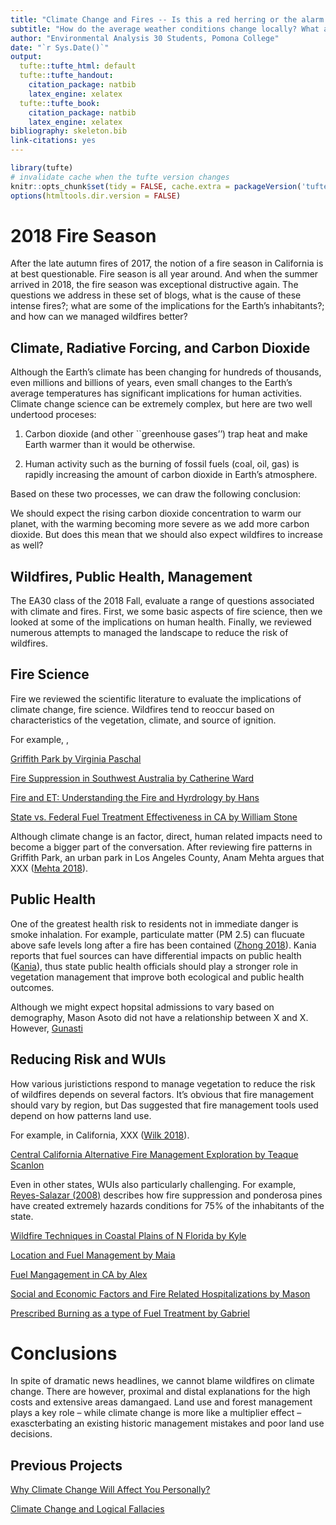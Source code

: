 ```yaml
---
title: "Climate Change and Fires -- Is this a red herring or the alarm alarmists have been warning about?"
subtitle: "How do the average weather conditions change locally? What are the implications of climate change?"
author: "Environmental Analysis 30 Students, Pomona College"
date: "`r Sys.Date()`"
output:
  tufte::tufte_html: default
  tufte::tufte_handout:
    citation_package: natbib
    latex_engine: xelatex
  tufte::tufte_book:
    citation_package: natbib
    latex_engine: xelatex
bibliography: skeleton.bib
link-citations: yes
---
```


```r
library(tufte)
# invalidate cache when the tufte version changes
knitr::opts_chunk$set(tidy = FALSE, cache.extra = packageVersion('tufte'))
options(htmltools.dir.version = FALSE)
```
# 2018 Fire Season

After the late autumn fires of 2017, the notion of a fire season in California is at best questionable. Fire season is all year around. And when the summer arrived in 2018, the fire season was exceptional distructive again. The questions we address in these set of blogs, what is the cause of these intense fires?; what are some of the implications for the Earth's inhabitants?; and how can we managed wildfires better?


## Climate, Radiative Forcing, and Carbon Dioxide

Although the Earth's climate has been changing for hundreds of thousands, even millions and billions of years, even small changes to the Earth's average temperatures has significant implications for human activities. Climate change science can be extremely complex, but here are two well undertood proceses: 

1) Carbon dioxide (and other ``greenhouse gases'') trap heat and make Earth warmer than it would be otherwise.

2) Human activity such as the burning of fossil fuels (coal, oil, gas) is rapidly increasing the amount of carbon dioxide in Earth’s atmosphere.

Based on these two processes, we can draw the following conclusion:

We should expect the rising carbon dioxide concentration to warm our planet, with the warming becoming more severe as we add more carbon dioxide. But does this mean that we should also expect wildfires to increase as well?

## Wildfires, Public Health, Management

The EA30 class of the 2018 Fall, evaluate a range of questions associated with climate and fires. First, we some basic aspects of fire science, then we looked at some of the implications on human health. Finally, we reviewed numerous attempts to managed the landscape to reduce the risk of wildfires. 

## Fire Science


Fire we reviewed the scientific literature to evaluate the implications of climate change, fire science. Wildfires tend to reoccur based on characteristics of the vegetation, climate, and source of ignition. 



For example, , 

[Griffith Park by Virginia Paschal](F2018_Blogs/Paschal.html)

[Fire Suppression in Southwest Australia by Catherine Ward](F2018_Blogs/Ward.html)

[Fire and ET: Understanding the Fire and Hyrdrology by Hans](F2018_Blogs/Zhou.html)


[State vs. Federal Fuel Treatment Effectiveness in CA by William Stone](F2018_Blogs/Stone.html)

Although climate change is an factor, direct, human related impacts need to become a bigger part of the conversation. After reviewing fire patterns in Griffith Park, an urban park in Los Angeles County, Anam Mehta argues that XXX ([Mehta 2018](F2018_Blogs/Mehta.html)). 

## Public Health

One of the greatest health risk to residents not in immediate danger is smoke inhalation. For example, particulate matter (PM 2.5) can flucuate above safe levels long after a fire has been contained ([Zhong 2018](F2018_Blogs/Zhong.html)). Kania reports that fuel sources can have differential impacts on public health ([Kania](F2018_Blogs/Kania.html)), thus state public health officials should play a stronger role in vegetation management that improve both ecological and public health outcomes. 

Although we might expect hopsital admissions to vary based on demography, Mason Asoto did not have a relationship between X and X. However, [Gunasti](F2018_Blogs/Gunasti.html)

## Reducing Risk and WUIs

How various juristictions respond to manage vegetation to reduce the risk of wildfires depends on several factors. It's obvious that fire management should vary by region, but Das suggested that fire management tools used depend on how patterns land use. 

For example, in California, XXX ([Wilk 2018](F2018_Blogs/Wilk.html)).

[Central California Alternative Fire Management Exploration by Teaque Scanlon](F2018_Blogs/Scanlon.html)


Even in other states, WUIs also particularly challenging. For example, [Reyes-Salazar (2008)](F2018_Blogs/Reyes.html) describes how fire suppression and ponderosa pines have created extremely hazards conditions for 75% of the inhabitants of the state.



[Wildfire Techniques in Coastal Plains of N Florida by Kyle](F2018_Blogs/Lenhart-Wees.html)

[Location and Fuel Management by Maia](F2018_Blogs/Pauley.html)

[Fuel Mangagement in CA by Alex](F2018_Blogs/Dykens-Hodapp.html)

[Social and Economic Factors and Fire Related Hospitalizations by Mason](F2018_Blogs/Asoto.html)

[Prescribed Burning as a type of Fuel Treatment by Gabriel](F2018_Blogs/Das.html)






# Conclusions

In spite of dramatic news headlines, we cannot blame wildfires on climate change. There are however, proximal and distal explanations for the high costs and extensive areas damangaed. Land use and forest management plays a key role -- while climate change is more like a multiplier effect -- exascterbating an existing historic management mistakes and poor land use decisions. 


## Previous Projects

[Why Climate Change Will Affect You Personally?](Index_2017F.html)

[Climate Change and Logical Fallacies](Index_2017S.html)
